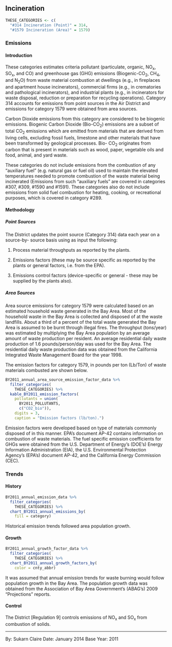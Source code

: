 ## Incineration

```r
THESE_CATEGORIES <- c(
  "#314 Incineration (Point)" = 314,
  "#1579 Incineration (Area)" = 1579)
```

### Emissions

#### Introduction {-}

These categories estimates criteria pollutant (particulate, organic, NO~x~, SO~x~, and CO) and greenhouse gas (GHG) emissions (Biogenic-CO~2~, CH~4~, and N~2~O) from waste material combustion at dwellings (e.g., in fireplaces and apartment house incinerators), commercial firms (e.g., in crematories and pathological incinerators), and industrial plants (e.g., in incinerators for waste disposal, reduction or preparation for recycling operations). Category 314 accounts for emissions from point sources in the Air District and emissions for category 1579 were obtained from area sources.

Carbon Dioxide emissions from this category are considered to be biogenic emissions. Biogenic Carbon Dioxide (Bio-CO~2~) emissions are a subset of total CO~2~ emissions which are emitted from materials that are derived from living cells, excluding fossil fuels, limestone and other materials that have been transformed by geological processes. Bio- CO~2~ originates from carbon that is present in materials such as wood, paper, vegetable oils and food, animal, and yard waste.

These categories do not include emissions from the combustion of any "auxiliary fuel" (e.g. natural gas or fuel oil) used to maintain the elevated temperatures needed to promote combustion of the waste material being incinerated (Emissions from such "auxiliary fuels" are covered in categories #307, #309, #1590 and #1591). These categories also do not include emissions from solid fuel combustion for heating, cooking, or recreational purposes, which is covered in category #289.

#### Methodology {-}

##### Point Sources {-}

The District updates the point source (Category 314) data each year on a source-by- source basis using as input the following:

1. Process material throughputs as reported by the plants.

2. Emissions factors (these may be source specific as reported by the plants or general factors, i.e. from the EPA).

3. Emissions control factors (device-specific or general - these may be supplied by the plants also).

##### Area Sources {-}

Area source emissions for category 1579 were calculated based on an estimated household waste generated in the Bay Area. Most of the household waste in the Bay Area is collected and disposed of at the waste landfills. About a third of a percent of the total waste generated the Bay Area is assumed to be burnt through illegal fires. The throughput (tons/year) was estimated by multiplying the Bay Area population by an average amount of waste production per resident. An average residential daily waste production of 1.6 pounds/person/day was used for the Bay Area. The residential daily waste production data was obtained from the California Integrated Waste Management Board for the year 1998. 

The emission factors for category 1579, in pounds per ton (Lb/Ton) of waste materials combusted are shown below.

```r
BY2011_annual_area_source_emission_factor_data %>%
  filter_categories(
    THESE_CATEGORIES) %>%
  kable_BY2011_emission_factors(
    pollutants = union(
      BY2011_POLLUTANTS,
      c("CO2_bio")),
    digits = 3,
    caption = "Emission factors (lb/ton).")
```

Emission factors were developed based on type of materials commonly disposed of in this manner. EPA's document AP-42 contains information on combustion of waste materials. The fuel specific emission coefficients for GHGs were obtained from the U.S. Department of Energy’s (DOE’s) Energy Information Administration (EIA), the U.S. Environmental Protection Agency’s (EPA’s) document AP-42, and the California Energy Commission (CEC).

### Trends

#### History {-}

```r
BY2011_annual_emission_data %>%
  filter_categories(
    THESE_CATEGORIES) %>%
  chart_BY2011_annual_emissions_by(
    fill = category) 
```

Historical emission trends followed area population growth.

#### Growth {-}

```r
BY2011_annual_growth_factor_data %>%
  filter_categories(
    THESE_CATEGORIES) %>%
  chart_BY2011_annual_growth_factors_by(
    color = cnty_abbr) 
```

It was assumed that annual emission trends for waste burning would follow population growth in the Bay Area. The population growth data was obtained from the Association of Bay Area Government's (ABAG’s) 2009 "Projections" reports.

#### Control {-}

The District [Regulation 9] controls emissions of NO~x~ and SO~x~ from combustion of solids.

***

By: Sukarn Claire 
Date: January 2014 
Base Year: 2011
